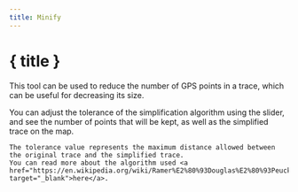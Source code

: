 ```yaml
---
title: Minify
---
```


<script>
</script>

# <Filter size="24" class="inline-block" style="margin-bottom: 5px" /> { title }

This tool can be used to reduce the number of GPS points in a trace, which can be useful for decreasing its size.

You can adjust the tolerance of the simplification algorithm using the slider, and see the number of points that will be kept, as well as the simplified trace on the map.

<div class="flex flex-row justify-center">
    <Reduce class="text-foreground p-3 border rounded-md shadow-lg" />
</div>

<DocsNote>

    The tolerance value represents the maximum distance allowed between the original trace and the simplified trace.
    You can read more about the algorithm used <a href="https://en.wikipedia.org/wiki/Ramer%E2%80%93Douglas%E2%80%93Peucker_algorithm" target="_blank">here</a>.
    
</DocsNote>